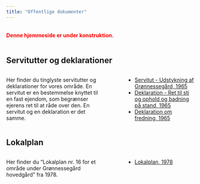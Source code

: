 ```yaml
---
title: "Offentlige dokumenter"
---
```


\
<span style="color:red">**Denne hjemmeside er under konstruktion.**</span>\
\

## Servitutter og deklarationer

::: columns
::: {.column width="55%"}
Her finder du tinglyste servitutter og deklarationer for vores område. En servitut er en bestemmelse knyttet til en fast ejendom, som begrænser ejerens ret til at råde over den. En servitut og en deklaration er det samme.
:::

::: {.column width="5%"}
:::

::: {.column width="40%"}
-   [Servitut - Udstykning af Grønnessegård, 1965](dok_offentlig/Servitutter%20-%20Udstykning%20af%20Grønnessegård.pdf)
-   [Deklaration - Ret til sti og ophold og badning på stand, 1965](dok_offentlig/Deklaration-Ret%20til%20ophold%20og%20badning%20på%20stranden.pdf)
-   [Deklaration om fredning, 1965](dok_offentlig/%20Deklaration%20om%20fredning.pdf)
:::
:::

## Lokalplan

::: columns
::: {.column width="55%"}
Her finder du "Lokalplan nr. 16 for et område under Grønnessegård hovedgård" fra 1978.
:::

::: {.column width="5%"}
:::

::: {.column width="40%"}
-   [Lokalplan, 1978](dok_offentlig/Lokalplan%2016.pdf)
:::
:::
